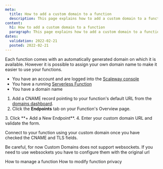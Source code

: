 ```yaml
---
meta:
  title: How to add a custom domain to a function
  description: This page explains how to add a custom domain to a function
content:
  h1: How to add a custom domain to a function
  paragraph: This page explains how to add a custom domain to a function
dates:
  validation: 2022-02-21
  posted: 2022-02-21
---
```


Each function comes with an automatically generated domain on which it is available. However it is possible to assign your own domain name to make it easier to use your functions.

<Message type="requirement">

- You have an account and are logged into the [Scaleway console](https://console.scaleway.com)
- You have a running [Serverless Function](https://www.scaleway.com/en/docs/compute/functions/how-to/create-a-function/)
- You have a domain name 

</Message>

1. Add a CNAME record pointing to your function's default URL from the [domains dashboard](/network/dns-cloud/how-to/manage-dns-records/).
2. Click the **Endpoints** tab on your Function's Overview page.
  <Lightbox src="scaleway-functions-domain.webp" alt="" />
3. Click **+ Add a New Endpoint**.
4. Enter your custom domain URL and validate the form.

Connect to your function using your custom domain once you have checked the CNAME and TLS fields.


<Message type="note">

 Be careful, for now Custom Domains does not support websockets. If you need to use websockets you have to configure them with the original url

</Message>

<Navigation title="See Also">
  <PreviousButton to="/compute/functions/how-to/manage-a-function/">How to manage a function</PreviousButton>
  <NextButton to="/compute/functions/how-to/modify-function-privacy/">How to modify function privacy</NextButton>
</Navigation>
